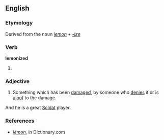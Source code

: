 ==English==

===Etymology===
Derived from the noun ''[[lemon]] + [[-ize]]''

===Verb===
'''lemonized'''

# {{past of|[[lemonize]]}}

===Adjective===
{{en-adj}}

#  Something which has been [[damaged]], by someone who [[denies]] it or is [[aloof]] to the damage.

And he is a great [[Soldat]] player.

===References===
*''[http://dictionary.reference.com/browse/lemon lemon]'', in Dictionary.com